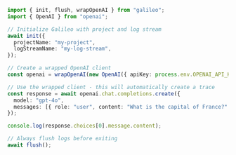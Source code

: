 ```typescript TypeScript
import { init, flush, wrapOpenAI } from "galileo";
import { OpenAI } from "openai";

// Initialize Galileo with project and log stream
await init({
  projectName: "my-project",
  logStreamName: "my-log-stream",
});

// Create a wrapped OpenAI client
const openai = wrapOpenAI(new OpenAI({ apiKey: process.env.OPENAI_API_KEY }));

// Use the wrapped client - this will automatically create a trace
const response = await openai.chat.completions.create({
  model: "gpt-4o",
  messages: [{ role: "user", content: "What is the capital of France?" }],
});

console.log(response.choices[0].message.content);

// Always flush logs before exiting
await flush();
```
